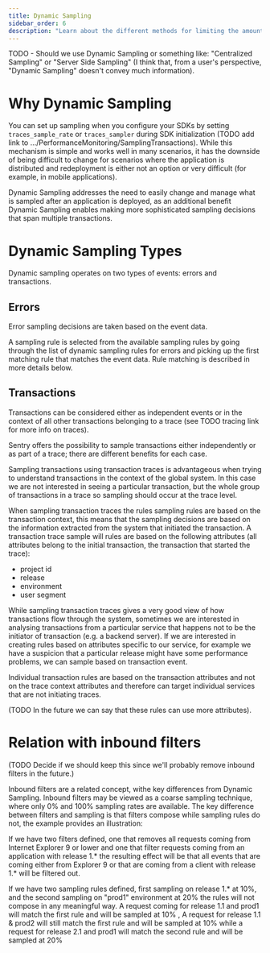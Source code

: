 ```yaml
---
title: Dynamic Sampling
sidebar_order: 6
description: "Learn about the different methods for limiting the amount of data generated by your project."
---
```



TODO -  Should we use Dynamic Sampling or something like: "Centralized Sampling" or "Server Side Sampling" (I think
that, from a user's perspective, "Dynamic Sampling" doesn't convey much information).



# Why Dynamic Sampling

You can set up sampling when you configure your SDKs by setting `traces_sample_rate` or `traces_sampler` during SDK initialization
(TODO add link to .../PerformanceMonitoring/SamplingTransactions).
While this mechanism is simple and works well in many scenarios, it has the downside of being difficult to
change for scenarios where the application is distributed and redeployment is either not an option or very
difficult (for example, in mobile applications).

Dynamic Sampling addresses the need to easily change and manage what is sampled after an application is deployed,
as an additional benefit Dynamic Sampling enables making more sophisticated sampling decisions that span multiple
transactions.

# Dynamic Sampling Types

Dynamic sampling operates on two types of events: errors and transactions.

## Errors

Error sampling decisions are taken based on the event data.

A sampling rule is selected from the available sampling rules by going through the list of dynamic sampling rules for
errors and picking up the first matching rule that matches the event data. Rule matching is described in more details
below.

## Transactions

Transactions can be considered either as independent events or in the context of all other transactions belonging to a
trace (see TODO tracing link for more info on traces).

Sentry offers the possibility to sample transactions either independently or as part of a trace; there are different
benefits for each case.

Sampling transactions using transaction traces is advantageous when trying to understand transactions in the context
of the global system. In this case we are not interested in seeing a particular transaction, but the whole group of
transactions in a trace so sampling should occur at the trace level.

When sampling transaction traces the rules sampling rules are based on the transaction context, this means that the
sampling decisions are based on the information extracted from the system that initiated the transaction. A
transaction trace sample will rules are based on the following attributes (all attributes belong to the initial
transaction, the transaction that started the trace):

* project id
* release
* environment
* user segment

While sampling transaction traces gives a very good view of how transactions flow through the system, sometimes we are
interested in analysing transactions from a particular service that happens not to be the initiator of transaction
(e.g. a backend server). If we are interested in creating rules based on attributes specific to our service, for
example we have a suspicion that a particular release might have some performance problems, we can sample based on
transaction event.

Individual transaction rules are based on the transaction attributes and not on the trace context attributes and
therefore can target individual services that are not initiating traces.

(TODO In the future we can say that these rules can use more attributes).

# Relation with inbound filters

(TODO Decide if we should keep this since we'll probably remove inbound filters in the future.)

Inbound filters are a related concept, withe key differences from Dynamic Sampling. Inbound filters may be viewed as a coarse sampling technique, where only 0% and 100% sampling rates are available. The key difference between filters and sampling is that filters compose while sampling rules do not, the example provides an illustration:

If we have two filters defined, one that removes all requests coming from Internet Explorer 9 or lower and one that
filter requests coming from an application with release 1.* the resulting effect will be that all events that are
coming either from Explorer 9 or that are coming from a client with release 1.* will be filtered out.

If we have two sampling rules defined, first sampling on release 1.* at 10%, and the second sampling on "prod1"
environment at 20% the rules will not compose in any meaningful way. A request coming for release 1.1 and prod1 will
match the first rule and will be sampled at 10% , A request for release 1.1 & prod2 will still match the first rule and
will be sampled at 10% while a request for release 2.1 and prod1 will match the second rule and will be sampled at 20%
